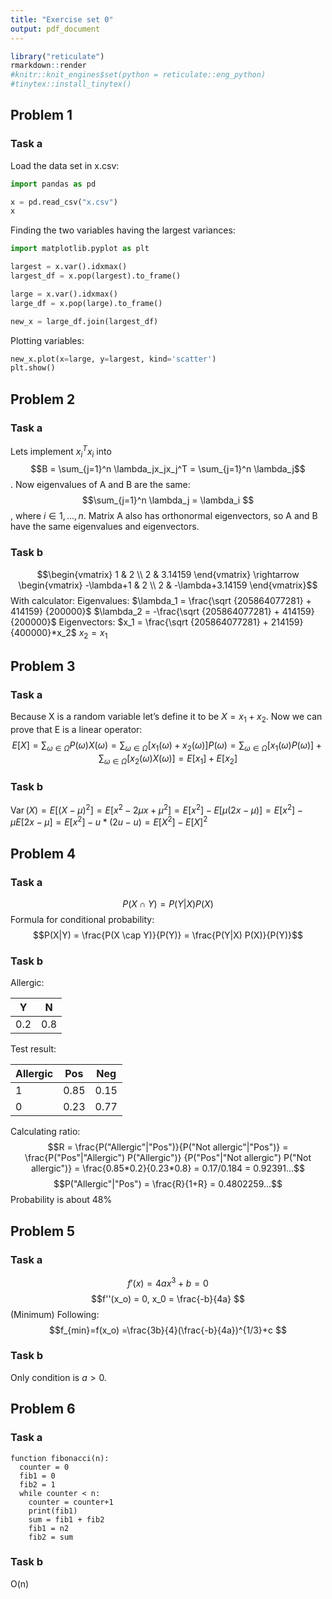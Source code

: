 ```yaml
---
title: "Exercise set 0"
output: pdf_document
---
```

```r
library("reticulate")
rmarkdown::render
#knitr::knit_engines$set(python = reticulate::eng_python)
#tinytex::install_tinytex()
```


## Problem 1

### Task a

Load the data set in x.csv:
```python
import pandas as pd

x = pd.read_csv("x.csv")
x
```

Finding the two variables having the largest variances:
```python
import matplotlib.pyplot as plt

largest = x.var().idxmax()
largest_df = x.pop(largest).to_frame()

large = x.var().idxmax()
large_df = x.pop(large).to_frame()

new_x = large_df.join(largest_df)
```

Plotting variables:
```python
new_x.plot(x=large, y=largest, kind='scatter')
plt.show()
```


## Problem 2

### Task a

Lets implement $x^T_ix_i$ into $$B = \sum_{j=1}^n \lambda_jx_jx_j^T = \sum_{j=1}^n \lambda_j$$. Now eigenvalues of A and B are the same: $$\sum_{j=1}^n \lambda_j = \lambda_i $$, where $i \in {1,...,n}$. Matrix A also has orthonormal eigenvectors, so A and B have the same eigenvalues and eigenvectors.

### Task b

$$\begin{vmatrix} 1 & 2 \\ 2 & 3.14159 \end{vmatrix}
\rightarrow
\begin{vmatrix} -\lambda+1 & 2 \\ 2 & -\lambda+3.14159 \end{vmatrix}$$
With calculator:
Eigenvalues:
$\lambda_1 = \frac{\sqrt {205864077281} + 414159} {200000}$
$\lambda_2 = -\frac{\sqrt {205864077281} + 414159} {200000}$
Eigenvectors:
$x_1 = \frac{\sqrt {205864077281} + 214159} {400000}*x_2$
$x_2 = x_1$


## Problem 3

### Task a
Because X is a random variable let's define it to be $X = x_1+x_2$. Now we can prove that E is a linear operator:
$$E[X] = \sum_{\omega \in \Omega} P(\omega)X(\omega) = \sum_{\omega \in \Omega} [x_1(\omega)+x_2(\omega)]P(\omega) = \sum_{\omega \in \Omega} [x_1(\omega)P(\omega)] + \sum_{\omega \in \Omega}[x_2(\omega)X(\omega)] = E[x_1] + E[x_2]$$


### Task b
$\operatorname{Var}(X) = E[(X-\mu)^2] = E[x^2-2\mu x+\mu^2] = E[x^2]-E[\mu(2x-\mu)] = E[x^2]-\mu E[2x-\mu] = E[x^2]-u*(2u-u) = E[X^2]-E[X]^2$


## Problem 4

### Task a
$$P(X \cap Y) = P(Y|X) P(X)$$
Formula for conditional probability:
$$P(X|Y) = \frac{P(X \cap Y)}{P(Y)} = \frac{P(Y|X) P(X)}{P(Y)}$$




### Task b

Allergic:

| Y   | N   |
|-----|-----|
| 0.2 | 0.8 |

Test result:

| Allergic | Pos  | Neg  |
|----------|------|------|
| 1        | 0.85 | 0.15 |
| 0        | 0.23 | 0.77 |

Calculating ratio:
$$R = \frac{P("Allergic"|"Pos")}{P("Not allergic"|"Pos")}
= \frac{P("Pos"|"Allergic") P("Allergic")}
{P("Pos"|"Not allergic") P("Not allergic")}
= \frac{0.85*0.2}{0.23*0.8} = 0.17/0.184 = 0.92391...$$
$$P("Allergic"|"Pos")
= \frac{R}{1+R}
= 0.4802259...$$
Probability is about 48%


## Problem 5

### Task a
$$f'(x) = 4ax^3+b = 0 $$
$$f''(x_o) = 0, x_0 = \frac{-b}{4a} $$ (Minimum)
Following:
$$f_{min}=f(x_o) =\frac{3b}{4}(\frac{-b}{4a})^{1/3}+c $$

### Task b
Only condition is $a > 0$.


## Problem 6

### Task a
```
function fibonacci(n):
  counter = 0
  fib1 = 0
  fib2 = 1
  while counter < n:
    counter = counter+1
    print(fib1)
    sum = fib1 + fib2
    fib1 = n2
    fib2 = sum
```

### Task b
O(n)